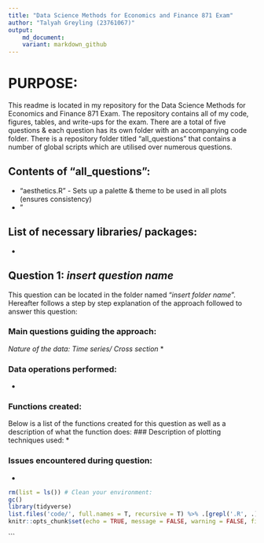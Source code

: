 ```yaml
---
title: "Data Science Methods for Economics and Finance 871 Exam" 
author: "Talyah Greyling (23761067)" 
output:
    md_document:
    variant: markdown_github
---
```


# PURPOSE: 

This readme is located in my repository for the Data Science Methods for Economics and Finance 871 Exam. 
The repository contains all of my code, figures, tables, and write-ups for the exam. 
There are a total of five questions & each question has its own folder with an accompanying code folder.
There is a repository folder titled "all_questions" that contains a number of global scripts which are utilised over numerous questions. 

## Contents of "all_questions": 
* "aesthetics.R" - Sets up a palette & theme to be used in all plots (ensures consistency)
* "

##  List of necessary libraries/ packages:
*

##  Question 1: *insert question name *
This question can be located in the folder named "*insert folder name*". 
Hereafter follows a step by step explanation of the approach followed to answer this question: 

### Main questions guiding the approach: 
*Nature of the data: Time series/ Cross section 
    *
*

### Data operations performed: 
*

### Functions created: 
Below is a list of the functions created for this question as well as a description of what the function does:
### Description of plotting techniques used: 
* 

### Issues encountered during question: 
*


```r

rm(list = ls()) # Clean your environment:
gc() 
library(tidyverse)
list.files('code/', full.names = T, recursive = T) %>% .[grepl('.R', .)] %>% as.list() %>% walk(~source(.))
knitr::opts_chunk$set(echo = TRUE, message = FALSE, warning = FALSE, fig.width = 6, fig.height = 5, fig.pos="H", fig.pos = 'H')
```
```


